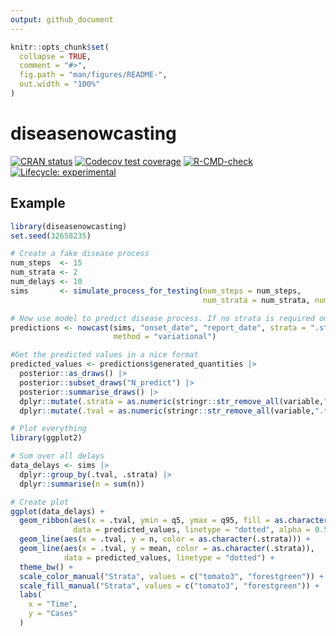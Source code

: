 ```yaml
---
output: github_document
---
```


<!-- README.md is generated from README.Rmd. Please edit that file -->

```r
knitr::opts_chunk$set(
  collapse = TRUE,
  comment = "#>",
  fig.path = "man/figures/README-",
  out.width = "100%"
)
```

# diseasenowcasting

<!-- badges: start -->
[![CRAN status](https://www.r-pkg.org/badges/version/diseasenowcasting)](https://CRAN.R-project.org/package=diseasenowcasting)
[![Codecov test coverage](https://codecov.io/gh/RodrigoZepeda/diseasenowcasting/graph/badge.svg)](https://app.codecov.io/gh/RodrigoZepeda/diseasenowcasting)
[![R-CMD-check](https://github.com/RodrigoZepeda/diseasenowcasting/actions/workflows/R-CMD-check.yaml/badge.svg)](https://github.com/RodrigoZepeda/diseasenowcasting/actions/workflows/R-CMD-check.yaml)
[![Lifecycle: experimental](https://img.shields.io/badge/lifecycle-experimental-orange.svg)](https://lifecycle.r-lib.org/articles/stages.html#experimental)
<!-- badges: end -->

## Example

```r
library(diseasenowcasting)
set.seed(32658235)

# Create a fake disease process
num_steps  <- 15
num_strata <- 2
num_delays <- 10
sims       <- simulate_process_for_testing(num_steps = num_steps, 
                                           num_strata = num_strata, num_delays = num_delays)

# Now use model to predict disease process. If no strata is required omit the strata option
predictions <- nowcast(sims, "onset_date", "report_date", strata = ".strata",
                       method = "variational")

#Get the predicted values in a nice format
predicted_values <- predictions$generated_quantities |>
  posterior::as_draws() |>
  posterior::subset_draws("N_predict") |>
  posterior::summarise_draws() |>
  dplyr::mutate(.strata = as.numeric(stringr::str_remove_all(variable,".*\\[.*,|\\]"))) |>
  dplyr::mutate(.tval = as.numeric(stringr::str_remove_all(variable,".*\\[|,.*\\]")))

# Plot everything
library(ggplot2)

# Sum over all delays
data_delays <- sims |>
  dplyr::group_by(.tval, .strata) |>
  dplyr::summarise(n = sum(n)) 

# Create plot
ggplot(data_delays) +
  geom_ribbon(aes(x = .tval, ymin = q5, ymax = q95, fill = as.character(.strata)), 
              data = predicted_values, linetype = "dotted", alpha = 0.5) +
  geom_line(aes(x = .tval, y = n, color = as.character(.strata))) +
  geom_line(aes(x = .tval, y = mean, color = as.character(.strata)), 
            data = predicted_values, linetype = "dotted") +
  theme_bw() +
  scale_color_manual("Strata", values = c("tomato3", "forestgreen")) +
  scale_fill_manual("Strata", values = c("tomato3", "forestgreen")) +
  labs(
    x = "Time",
    y = "Cases"
  )
```

